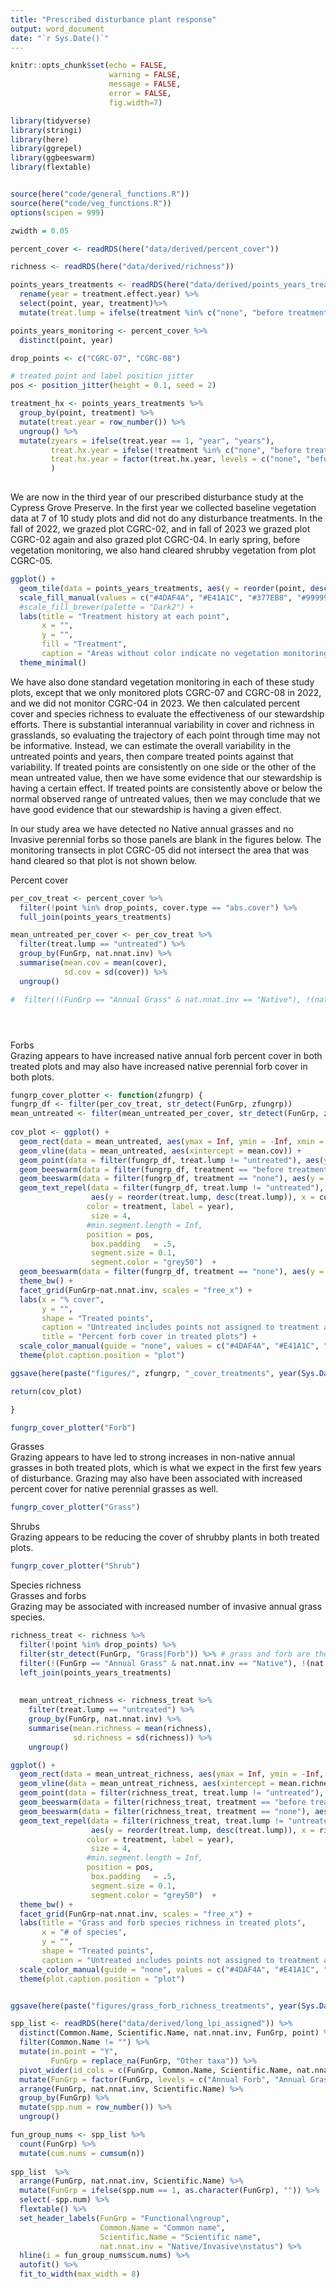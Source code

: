 ```yaml
---
title: "Prescribed disturbance plant response"
output: word_document
date: "`r Sys.Date()`"
---
```


```r
knitr::opts_chunk$set(echo = FALSE,
                      warning = FALSE,
                      message = FALSE,
                      error = FALSE, 
                      fig.width=7)
```


```r


library(tidyverse)
library(stringi)
library(here)
library(ggrepel)
library(ggbeeswarm)
library(flextable)


source(here("code/general_functions.R"))
source(here("code/veg_functions.R"))
options(scipen = 999)

zwidth = 0.05

```



```r


percent_cover <- readRDS(here("data/derived/percent_cover"))

richness <- readRDS(here("data/derived/richness"))

points_years_treatments <- readRDS(here("data/derived/points_years_treatments"))  %>% 
  rename(year = treatment.effect.year) %>% 
  select(point, year, treatment)%>% 
  mutate(treat.lump = ifelse(treatment %in% c("none", "before treatment"), "untreated", treatment))

points_years_monitoring <- percent_cover %>% 
  distinct(point, year)

drop_points <- c("CGRC-07", "CGRC-08")

# treated point and label position jitter
pos <- position_jitter(height = 0.1, seed = 2)

```



```r

treatment_hx <- points_years_treatments %>% 
  group_by(point, treatment) %>% 
  mutate(treat.year = row_number()) %>% 
  ungroup() %>% 
  mutate(zyears = ifelse(treat.year == 1, "year", "years"),
         treat.hx.year = ifelse(!treatment %in% c("none", "before treatment"), paste(treatment, ", ", treat.year, " ", zyears, sep = ""), treatment),
         treat.hx.year = factor(treat.hx.year, levels = c("none", "before treatment", "grazed, 1 year", "grazed, 2 years", "hand clear, 1 year"))
         ) 
  

```
  
  We are now in the third year of our prescribed disturbance study at the Cypress Grove Preserve. In the first year we collected baseline vegetation data at 7 of 10 study plots and did not do any disturbance treatments. In the fall of 2022, we grazed plot CGRC-02, and in fall of 2023 we grazed plot CGRC-02 again and also grazed plot CGRC-04. In early spring, before vegetation monitoring, we also hand cleared shrubby vegetation from plot CGRC-05. 

```r

ggplot() +
  geom_tile(data = points_years_treatments, aes(y = reorder(point, desc(point)), x = year, fill = treatment), color = "black") +
  scale_fill_manual(values = c("#4DAF4A", "#E41A1C", "#377EB8", "#999999")) +
  #scale_fill_brewer(palette = "Dark2") +
  labs(title = "Treatment history at each point",
       x = "",
       y = "",
       fill = "Treatment",
       caption = "Areas without color indicate no vegetation monitoring for that plot/year.") +
  theme_minimal()

```

We have also done standard vegetation monitoring in each of these study plots, except that we only monitored plots CGRC-07 and CGRC-08 in 2022, and we did not monitor CGRC-04 in 2023. We then calculated percent cover and species richness to evaluate the effectiveness of our stewardship efforts. There is substantial interannual variability in cover and richness in grasslands, so evaluating the trajectory of each point through time may not be informative. Instead, we can estimate the overall variability in the untreated points and years, then compare treated points against that variability. If treated points are consistently on one side or the other of the mean untreated value, then we have some evidence that our stewardship is having a certain effect. If treated points are consistently above or below the normal observed range of untreated values, then we may conclude that we have good evidence that our stewardship is having a given effect.

In our study area we have detected no Native annual grasses and no Invasive perennial forbs so those panels are blank in the figures below. The monitoring transects in plot CGRC-05 did not intersect the area that was hand cleared so that plot is not shown below.  
  
Percent cover 

```r
per_cov_treat <- percent_cover %>% 
  filter(!point %in% drop_points, cover.type == "abs.cover") %>%
  full_join(points_years_treatments) 

mean_untreated_per_cover <- per_cov_treat %>% 
  filter(treat.lump == "untreated") %>% 
  group_by(FunGrp, nat.nnat.inv) %>% 
  summarise(mean.cov = mean(cover),
            sd.cov = sd(cover)) %>% 
  ungroup()

#  filter(!(FunGrp == "Annual Grass" & nat.nnat.inv == "Native"), !(nat.nnat.inv == "Invasive" & FunGrp == "Perennial Forb"))





```


Forbs  
Grazing appears to have increased native annual forb percent cover in both treated plots and may also have increased native perennial forb cover in both plots.  

  
```r

fungrp_cover_plotter <- function(zfungrp) {
fungrp_df <- filter(per_cov_treat, str_detect(FunGrp, zfungrp))
mean_untreated <- filter(mean_untreated_per_cover, str_detect(FunGrp, zfungrp))
  
cov_plot <- ggplot() +
  geom_rect(data = mean_untreated, aes(ymax = Inf, ymin = -Inf, xmin = mean.cov - sd.cov, xmax = mean.cov + sd.cov), fill = "gray", alpha = 0.25) +
  geom_vline(data = mean_untreated, aes(xintercept = mean.cov)) +
  geom_point(data = filter(fungrp_df, treat.lump != "untreated"), aes(y = reorder(treat.lump, desc(treat.lump)), x = cover, color = treatment, shape = point), size = 3, position = pos) +
  geom_beeswarm(data = filter(fungrp_df, treatment == "before treatment"), aes(y = reorder(treat.lump, desc(treat.lump)), x = cover, shape = point, color = treatment), size = 2, dodge.width = 0.75) +
  geom_beeswarm(data = filter(fungrp_df, treatment == "none"), aes(y = reorder(treat.lump, desc(treat.lump)), x = cover, color = treatment), size = 2, dodge.width = 0.75) +
  geom_text_repel(data = filter(fungrp_df, treat.lump != "untreated"),
                  aes(y = reorder(treat.lump, desc(treat.lump)), x = cover, 
                 color = treatment, label = year),
                  size = 4,
                 #min.segment.length = Inf, 
                 position = pos,
                  box.padding   = .5,
                  segment.size = 0.1,
                  segment.color = "grey50")  +
  geom_beeswarm(data = filter(fungrp_df, treatment == "none"), aes(y = reorder(treat.lump, desc(treat.lump)), x = cover), color = "gray30", size = 2, dodge.width = 0.75) +
  theme_bw() +
  facet_grid(FunGrp~nat.nnat.inv, scales = "free_x") +
  labs(x = "% cover",
       y = "",
       shape = "Treated points",
       caption = "Untreated includes points not assigned to treatment and assigned points in years before treatment.\nBlack line and gray area show the mean  ± 1 standard deviation of untreated plots/years.",
       title = "Percent forb cover in treated plots") + 
  scale_color_manual(guide = "none", values = c("#4DAF4A", "#E41A1C", "#377EB8", "#999999")) +
  theme(plot.caption.position = "plot")

ggsave(here(paste("figures/", zfungrp, "_cover_treatments", year(Sys.Date()), ".png", sep = "")), width = 8)

return(cov_plot)

}


```

  
```r
fungrp_cover_plotter("Forb")

```



Grasses  
Grazing appears to have led to strong increases in non-native annual grasses in both treated plots, which is what we expect in the first few years of disturbance. Grazing may also have been associated with increased percent cover for native perennial grasses as well.  


```r

fungrp_cover_plotter("Grass")
```

Shrubs  
Grazing appears to be reducing the cover of shrubby plants in both treated plots.  
  
```r


fungrp_cover_plotter("Shrub")


```

Species richness  
Grasses and forbs  
Grazing may be associated with increased number of invasive annual grass species.  

```r
richness_treat <- richness %>% 
  filter(!point %in% drop_points) %>%  
  filter(str_detect(FunGrp, "Grass|Forb")) %>% # grass and forb are the only functional groups with meaningful spp richness
  filter(!(FunGrp == "Annual Grass" & nat.nnat.inv == "Native"), !(nat.nnat.inv == "Invasive" & FunGrp == "Perennial Forb")) %>%  # but there aren't really any native annual grasses or invasive perennial forbs
  left_join(points_years_treatments)
  
  
  mean_untreat_richness <- richness_treat %>% 
    filter(treat.lump == "untreated") %>% 
    group_by(FunGrp, nat.nnat.inv) %>%
    summarise(mean.richness = mean(richness),
              sd.richness = sd(richness)) %>%
    ungroup()

```



```r

ggplot() +
  geom_rect(data = mean_untreat_richness, aes(ymax = Inf, ymin = -Inf, xmin = mean.richness - sd.richness, xmax = mean.richness + sd.richness), fill = "gray", alpha = 0.25) +
  geom_vline(data = mean_untreat_richness, aes(xintercept = mean.richness)) +
  geom_point(data = filter(richness_treat, treat.lump != "untreated"), aes(y = reorder(treat.lump, desc(treat.lump)), x = richness, color = treatment, shape = point), size = 3, position = pos) +
  geom_beeswarm(data = filter(richness_treat, treatment == "before treatment"), aes(y = reorder(treat.lump, desc(treat.lump)), x = richness, shape = point, color = treatment), size = 2, dodge.width = 0.75) +
  geom_beeswarm(data = filter(richness_treat, treatment == "none"), aes(y = reorder(treat.lump, desc(treat.lump)), x = richness, color = treatment), size = 2, dodge.width = 0.75) +
  geom_text_repel(data = filter(richness_treat, treat.lump != "untreated"),
                  aes(y = reorder(treat.lump, desc(treat.lump)), x = richness, 
                 color = treatment, label = year),
                  size = 4,
                 #min.segment.length = Inf, 
                 position = pos,
                  box.padding   = .5,
                  segment.size = 0.1,
                  segment.color = "grey50")  +
  theme_bw() +
  facet_grid(FunGrp~nat.nnat.inv, scales = "free_x") +
  labs(title = "Grass and forb species richness in treated plots",
       x = "# of species",
       y = "",
       shape = "Treated points",
       caption = "Untreated includes points not assigned to treatment and assigned points in years before treatment.\nBlack line and gray area show the mean  ± 1 standard deviation of untreated plots/years")   +
  scale_color_manual(guide = "none", values = c("#4DAF4A", "#E41A1C", "#377EB8", "#999999")) +
  theme(plot.caption.position = "plot")


ggsave(here(paste("figures/grass_forb_richness_treatments", year(Sys.Date()), ".png", sep = "")), width = 8)
```



```r
spp_list <- readRDS(here("data/derived/long_lpi_assigned")) %>% 
  distinct(Common.Name, Scientific.Name, nat.nnat.inv, FunGrp, point) %>% 
  filter(Common.Name != "") %>% 
  mutate(in.point = "Y",
         FunGrp = replace_na(FunGrp, "Other taxa")) %>%
  pivot_wider(id_cols = c(FunGrp, Common.Name, Scientific.Name, nat.nnat.inv), names_from = point, values_from = in.point) %>% 
  mutate(FunGrp = factor(FunGrp, levels = c("Annual Forb", "Annual Grass", "Perennial Forb", "Perennial Grass", "SedgesRushes", "Legumes", "Shrub", "Tree", "Other taxa"))) %>% 
  arrange(FunGrp, nat.nnat.inv, Scientific.Name) %>% 
  group_by(FunGrp) %>% 
  mutate(spp.num = row_number()) %>% 
  ungroup()

fun_group_nums <- spp_list %>% 
  count(FunGrp) %>% 
  mutate(cum.nums = cumsum(n))
  
spp_list  %>% 
  arrange(FunGrp, nat.nnat.inv, Scientific.Name) %>% 
  mutate(FunGrp = ifelse(spp.num == 1, as.character(FunGrp), "")) %>% 
  select(-spp.num) %>% 
  flextable() %>% 
  set_header_labels(FunGrp = "Functional\ngroup",
                    Common.Name = "Common name",
                    Scientific.Name = "Scientific name",
                    nat.nnat.inv = "Native/Invasive\nstatus") %>% 
  hline(i = fun_group_nums$cum.nums) %>% 
  autofit() %>% 
  fit_to_width(max_width = 8)
  


```


